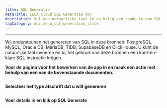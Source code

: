 ```yaml
---
title: SQL Generatie
metaTitle: ILLA Cloud SQL Generatie doc
description: Vul een natuurlijke taal in en krijg een readp-to-run SQL-instructie
tagCategory: doc_menu_sql_generation_click
---
```


* * *

<Heading hidden>SQL Generatie</Heading>

Wij ondersteunen het genereren van SQL in deze bronnen: PostgreSQL, MySQL, Oracle DB, MariaDB, TIDB, SupabaseDB en ClickHouse. U kunt de natuurlijke taal invoeren en bij het gebruik van deze bronnen een kant-en-klare SQL-instructie krijgen. 

**Voer de pagina voor het bewerken van de app in en maak een actie met behulp van een van de bovenstaande documenten.** 

<img src='https://cdn.illacloud.com/official-website/img/docs/assemble/sql_generate.png' alt="" />

**Selecteer het type afschrift dat u wilt genereren**

<img src='https://cdn.illacloud.com/official-website/img/docs/assemble/sql_generate(1).gif' alt="" />

**Voer details in en klik op SQL Generate**

<img src='https://cdn.illacloud.com/official-website/img/docs/assemble/sql_generate(2).png' alt="" />
